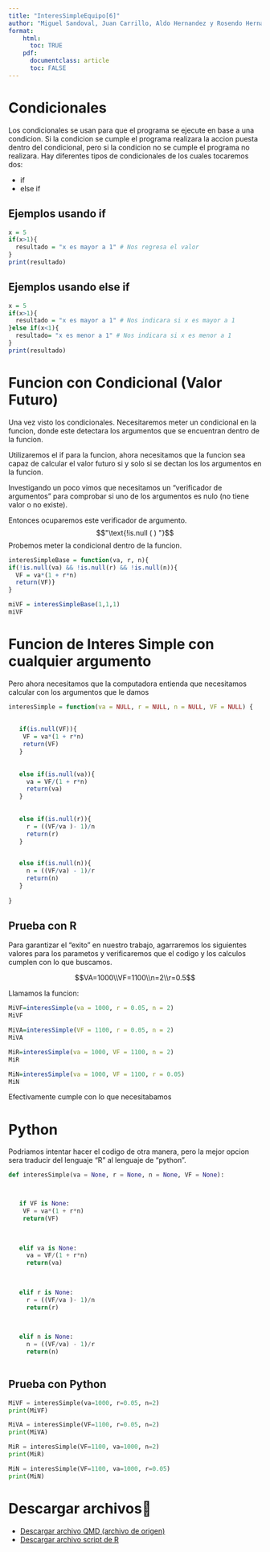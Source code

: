 ```yaml
---
title: "InteresSimpleEquipo[6]"
author: "Miguel Sandoval, Juan Carrillo, Aldo Hernandez y Rosendo Hernandez"
format: 
    html:
      toc: TRUE
    pdf:
      documentclass: article
      toc: FALSE
---
```


# Condicionales

Los condicionales se usan para que el programa se ejecute en base a una condicion. Si la condicion se cumple el programa realizara la accion puesta dentro del condicional, pero si la condicion no se cumple el programa no realizara.
Hay diferentes tipos de condicionales de los cuales tocaremos dos:

- if
- else if


## Ejemplos usando if

```r
x = 5
if(x>1){
  resultado = "x es mayor a 1" # Nos regresa el valor
}
print(resultado)
```

## Ejemplos usando else if

```r
x = 5
if(x>1){
  resultado = "x es mayor a 1" # Nos indicara si x es mayor a 1
}else if(x<1){
  resultado= "x es menor a 1" # Nos indicara si x es menor a 1
}
print(resultado)
```



# Funcion con Condicional  (Valor Futuro)

Una vez visto los condicionales. Necesitaremos meter un condicional en la funcion, donde este detectara los argumentos que se encuentran dentro de la funcion.  

Utilizaremos el if para la funcion, ahora necesitamos que la funcion sea capaz de calcular el valor futuro si y solo si se dectan los los argumentos en la funcion.  

Investigando un poco vimos que necesitamos un "verificador de argumentos" para comprobar si uno de los argumentos es nulo (no tiene valor o no existe).  

Entonces ocuparemos este verificador de argumento.
$$"\text{!is.null ( ) "}$$
Probemos meter la condicional dentro de la funcion.

```r
interesSimpleBase = function(va, r, n){
if(!is.null(va) && !is.null(r) && !is.null(n)){
  VF = va*(1 + r*n)
  return(VF)}
}
```


```r
miVF = interesSimpleBase(1,1,1)
miVF
```
\newpage
# Funcion de Interes Simple con cualquier argumento

Pero ahora necesitamos que la computadora entienda que necesitamos calcular con los argumentos que le damos

```r
interesSimple = function(va = NULL, r = NULL, n = NULL, VF = NULL) { 
   
   
   if(is.null(VF)){
    VF = va*(1 + r*n)
    return(VF)
   }
   
  
   else if(is.null(va)){
     va = VF/(1 + r*n)
     return(va)
   }
   
  
   else if(is.null(r)){
     r = ((VF/va )- 1)/n
     return(r)
   }
   

   else if(is.null(n)){
     n = ((VF/va) - 1)/r
     return(n)
   }
   
}
```

\newpage
## Prueba con R

Para garantizar el "exito" en nuestro trabajo, agarraremos los siguientes valores para los parametos y verificaremos que el codigo y los calculos cumplen con lo que buscamos.

$$VA=1000\\VF=1100\\n=2\\r=0.5$$

Llamamos la funcion:

```r
MiVF=interesSimple(va = 1000, r = 0.05, n = 2)
MiVF
```

```r
MiVA=interesSimple(VF = 1100, r = 0.05, n = 2)
MiVA
```


```r
MiR=interesSimple(va = 1000, VF = 1100, n = 2)
MiR
```


```r
MiN=interesSimple(va = 1000, VF = 1100, r = 0.05)
MiN
```

Efectivamente cumple con lo que necesitabamos

\newpage
# Python

Podriamos intentar hacer el codigo de otra manera, pero la mejor opcion sera traducir del lenguaje "R" al lenguaje de "python".

```python
def interesSimple(va = None, r = None, n = None, VF = None):



   if VF is None:
    VF = va*(1 + r*n)
    return(VF)
   
   

   elif va is None:
     va = VF/(1 + r*n)
     return(va)
   
   

   elif r is None:
     r = ((VF/va )- 1)/n
     return(r)
   
   

   elif n is None:
     n = ((VF/va) - 1)/r
     return(n)
   

```

\newpage
## Prueba con Python

```python

MiVF = interesSimple(va=1000, r=0.05, n=2)
print(MiVF)

```


```python

MiVA = interesSimple(VF=1100, r=0.05, n=2)
print(MiVA)


```


```python

MiR = interesSimple(VF=1100, va=1000, n=2)
print(MiR)


```


```python

MiN = interesSimple(VF=1100, va=1000, r=0.05)
print(MiN)


```

# Descargar archivos💯


- [Descargar archivo QMD (archivo de origen)](index.qmd)
- [Descargar archivo script de R](index.R)